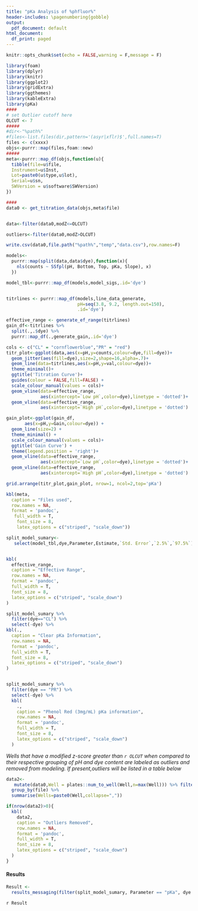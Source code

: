 ---
title: "pKa Analysis of %phfluor%"
header-includes: \pagenumbering{gobble}
output:
  pdf_document: default
html_document:
  df_print: paged
---
```{r setup, include=FALSE}
knitr::opts_chunk$set(echo = FALSE,warning = F,message = F)
```

```{r data,echo=F}
library(foam)
library(dplyr)
library(knitr)
library(ggplot2)
library(gridExtra)
library(ggthemes)
library(kableExtra)
library(pKa)
####
# set Outlier cutoff here
OLCUT <- 7
#####
#dir<-"%path%"
#files<-list.files(dir,pattern='(asyr|xflr)$',full.names=T)
files <- c(xxxx)
objs<-purrr::map(files,foam::new)
#####
meta<-purrr::map_df(objs,function(u){
  tibble(file=u$file,
  Instrument=u$Inst,
  Lot=paste0(u$type,u$lot),
  Serial=u$sn,
  SWVersion = u$software$SWVersion)
})

####
data0 <- get_titration_data(objs,meta$file)


data<-filter(data0,modZ<=OLCUT)

outliers<-filter(data0,modZ>OLCUT)

write.csv(data0,file.path("%path%","temp","data.csv"),row.names=F)

models<- 
  purrr::map(split(data,data$dye),function(x){
    nls(counts ~ SSfpl(pH, Bottom, Top, pKa, Slope), x) 
  })

model_tbl<-purrr::map_df(models,model_sigs,.id='dye')


titrlines <- purrr::map_df(models,line_data_generate,
                           pH=seq(3.8, 9.2, length.out=150),
                           .id='dye')

effective_range <- generate_ef_range(titrlines)
gain_df<-titrlines %>% 
  split(.,.$dye) %>% 
  purrr::map_df(.,generate_gain,.id='dye')
```

```{r titrplot,echo=F}
cols <- c("CL" = "cornflowerblue","PR" = "red")
titr_plot<-ggplot(data,aes(x=pH,y=counts,colour=dye,fill=dye))+
  geom_jitter(aes(fill=dye),size=2,shape=16,alpha=.7)+
  geom_line(data=titrlines,aes(x=pH,y=val,colour=dye))+
  theme_minimal()+
  ggtitle('Titration Curve')+
  guides(colour = FALSE,fill=FALSE) +
  scale_colour_manual(values = cols)+
  geom_vline(data=effective_range,
             aes(xintercept=`Low pH`,color=dye),linetype = 'dotted')+
  geom_vline(data=effective_range,
             aes(xintercept=`High pH`,color=dye),linetype = 'dotted')

```

```{r gain plot,echo=F}

gain_plot<-ggplot(gain_df,
       aes(x=pH,y=Gain,colour=dye)) + 
  geom_line(size=2) +
  theme_minimal() +
  scale_colour_manual(values = cols)+
  ggtitle('Gain Curve') +
  theme(legend.position = 'right')+
  geom_vline(data=effective_range,
             aes(xintercept=`Low pH`,color=dye),linetype = 'dotted')+
  geom_vline(data=effective_range,
             aes(xintercept=`High pH`,color=dye),linetype = 'dotted')
```

```{r,echo=F,fig.width=11,fig.height=4.5}
grid.arrange(titr_plot,gain_plot, nrow=1, ncol=2,top='pKa')
```

```{r modelinfo,echo=F}
kbl(meta,
  caption = "Files used",
  row.names = NA,
  format = 'pandoc',
   full_width = T,
    font_size = 8,
    latex_options = c("striped", "scale_down"))

split_model_sumary<- 
   select(model_tbl,dye,Parameter,Estimate,`Std. Error`,`2.5%`,`97.5%`)


kbl(
  effective_range,
  caption = "Effective Range",
  row.names = NA,
  format = 'pandoc',
  full_width = T,
  font_size = 8,
  latex_options = c("striped", "scale_down")
) 

split_model_sumary %>% 
  filter(dye=="CL") %>%
  select(-dye) %>% 
kbl(.,
  caption = "Clear pKa Information",
  row.names = NA,
  format = 'pandoc',
  full_width = T,
  font_size = 8,
  latex_options = c("striped", "scale_down")
) 


split_model_sumary %>%
  filter(dye == "PR") %>%
  select(-dye) %>%
  kbl(
    .,
    caption = "Phenol Red (3mg/mL) pKa information",
    row.names = NA,
    format = 'pandoc',
    full_width = T,
    font_size = 8,
    latex_options = c("striped", "scale_down")
  ) 
```

*Wells that have a modified z-score greater than `r OLCUT` when compared to their respective grouping of pH and dye content are labeled as outliers and removed from modeling. If present,outliers will be listed in a table below*  

```{r outliers}

data2<- 
   mutate(data0,Well = plates::num_to_well(Well,n=max(Well))) %>% filter(.,modZ>OLCUT) %>%
  group_by(file) %>% 
  summarise(Wells=paste0(Well,collapse=","))

if(nrow(data2)>0){
  kbl(
    data2,
    caption = "Outliers Removed",
    row.names = NA,
    format = 'pandoc',
    full_width = T,
    font_size = 8,
    latex_options = c("striped", "scale_down")
  ) 
}
```
  
#### Results
```{r}
Result <-
  results_messaging(filter(split_model_sumary, Parameter == "pKa", dye == "CL"))
```  
`r Result`  
